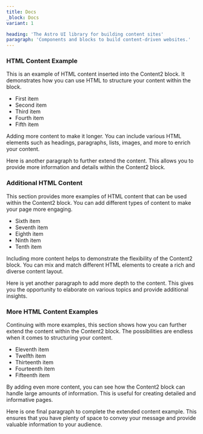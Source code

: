 ```yaml
---
title: Docs
_block: Docs
variant: 1

heading: 'The Astro UI library for building content sites'
paragraph: 'Components and blocks to build content-driven websites.'
---
```


### HTML Content Example

This is an example of HTML content inserted into the Content2 block. It demonstrates how you can use HTML to structure your content within the block.

- First item
- Second item
- Third item
- Fourth item
- Fifth item

Adding more content to make it longer. You can include various HTML elements such as headings, paragraphs, lists, images, and more to enrich your content.

Here is another paragraph to further extend the content. This allows you to provide more information and details within the Content2 block.

### Additional HTML Content

This section provides more examples of HTML content that can be used within the Content2 block. You can add different types of content to make your page more engaging.

- Sixth item
- Seventh item
- Eighth item
- Ninth item
- Tenth item

Including more content helps to demonstrate the flexibility of the Content2 block. You can mix and match different HTML elements to create a rich and diverse content layout.

Here is yet another paragraph to add more depth to the content. This gives you the opportunity to elaborate on various topics and provide additional insights.

### More HTML Content Examples

Continuing with more examples, this section shows how you can further extend the content within the Content2 block. The possibilities are endless when it comes to structuring your content.

- Eleventh item
- Twelfth item
- Thirteenth item
- Fourteenth item
- Fifteenth item

By adding even more content, you can see how the Content2 block can handle large amounts of information. This is useful for creating detailed and informative pages.

Here is one final paragraph to complete the extended content example. This ensures that you have plenty of space to convey your message and provide valuable information to your audience.
